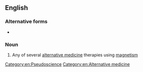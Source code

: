 {{also|magno-therapy}}
==English==

===Alternative forms===
* {{l|en|magno-therapy}}

===Noun===
{{en-noun|magnotherapies}}

# Any of several [[alternative medicine]] therapies using [[magnetism]]

[[Category:en:Pseudoscience]]
[[Category:en:Alternative medicine]]